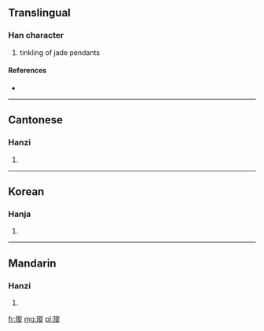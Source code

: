 ==Translingual==

===Han character===
{{Han char|rn=96|rad=玉|as=11|sn=15|four=1818<sub>1</sub>|canj=一土竹人人 (MGHOO)}}

# tinkling of jade pendants

====References====
* {{Han ref|kx=0740.170|dkj=21186|dj=1150.090|hdz=21135.090|uh=747D|ud=29821|bh=E6A7|bd=59047}}

----

==Cantonese==

===Hanzi===
{{yue-hanzi|jyut=|y=chung1}}

# {{defn|Cantonese|sort=玉11}}

----

==Korean==

===Hanja===
{{ko-hanja|hangeul=종|eumhun=|rv=jong|mr=chong|y=cong}}

# {{defn|Korean|sort=玉11}}

----

==Mandarin==

===Hanzi===
{{cmn-hanzi|pin=[[cōng]] ([[cong1]])|wg=ts'ung<sup>1</sup>}}

# {{defn|Mandarin|sort=玉11}}

[[fr:瑽]]
[[mg:瑽]]
[[pl:瑽]]